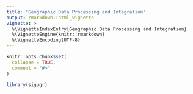```yaml
---
title: "Geographic Data Processing and Integration"
output: rmarkdown::html_vignette
vignette: >
  %\VignetteIndexEntry{Geographic Data Processing and Integration}
  %\VignetteEngine{knitr::rmarkdown}
  %\VignetteEncoding{UTF-8}
---
```


```r
knitr::opts_chunk$set(
  collapse = TRUE,
  comment = "#>"
)
```

```r
library(sigugr)
```

